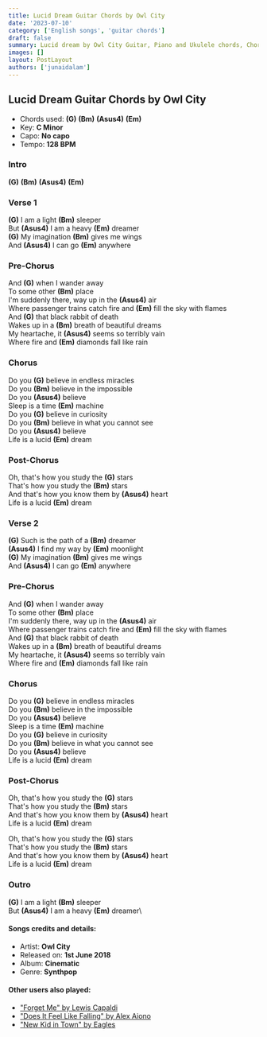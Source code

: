 ```yaml
---
title: Lucid Dream Guitar Chords by Owl City
date: '2023-07-10'
category: ['English songs', 'guitar chords']
draft: false
summary: Lucid dream by Owl City Guitar, Piano and Ukulele chords, Chords used - (G) (Bm) (Asus4) (Em) , Capo - No capo, Key - C Minor
images: []
layout: PostLayout
authors: ['junaidalam']
---
```


## Lucid Dream Guitar Chords by Owl City

- Chords used: **(G)** **(Bm)** **(Asus4)** **(Em)**
- Key: **C Minor**
- Capo: **No capo**
- Tempo: **128 BPM**

### Intro

**(G)** **(Bm)** **(Asus4)** **(Em)**

### Verse 1

**(G)** I am a light **(Bm)** sleeper\
But **(Asus4)** I am a heavy **(Em)** dreamer\
**(G)** My imagination **(Bm)** gives me wings\
And **(Asus4)** I can go **(Em)** anywhere

### Pre-Chorus

And **(G)** when I wander away\
To some other **(Bm)** place\
I'm suddenly there, way up in the **(Asus4)** air\
Where passenger trains catch fire and **(Em)** fill the sky with flames\
And **(G)** that black rabbit of death\
Wakes up in a **(Bm)** breath of beautiful dreams\
My heartache, it **(Asus4)** seems so terribly vain\
Where fire and **(Em)** diamonds fall like rain

### Chorus

Do you **(G)** believe in endless miracles\
Do you **(Bm)** believe in the impossible\
Do you **(Asus4)** believe\
Sleep is a time **(Em)** machine\
Do you **(G)** believe in curiosity\
Do you **(Bm)** believe in what you cannot see\
Do you **(Asus4)** believe\
Life is a lucid **(Em)** dream

### Post-Chorus

Oh, that's how you study the **(G)** stars\
That's how you study the **(Bm)** stars\
And that's how you know them by **(Asus4)** heart\
Life is a lucid **(Em)** dream

### Verse 2

**(G)** Such is the path of a **(Bm)** dreamer\
**(Asus4)** I find my way by **(Em)** moonlight\
**(G)** My imagination **(Bm)** gives me wings\
And **(Asus4)** I can go **(Em)** anywhere

### Pre-Chorus

And **(G)** when I wander away\
To some other **(Bm)** place\
I'm suddenly there, way up in the **(Asus4)** air\
Where passenger trains catch fire and **(Em)** fill the sky with flames\
And **(G)** that black rabbit of death\
Wakes up in a **(Bm)** breath of beautiful dreams\
My heartache, it **(Asus4)** seems so terribly vain\
Where fire and **(Em)** diamonds fall like rain

### Chorus

Do you **(G)** believe in endless miracles\
Do you **(Bm)** believe in the impossible\
Do you **(Asus4)** believe\
Sleep is a time **(Em)** machine\
Do you **(G)** believe in curiosity\
Do you **(Bm)** believe in what you cannot see\
Do you **(Asus4)** believe\
Life is a lucid **(Em)** dream

### Post-Chorus

Oh, that's how you study the **(G)** stars\
That's how you study the **(Bm)** stars\
And that's how you know them by **(Asus4)** heart\
Life is a lucid **(Em)** dream

Oh, that's how you study the **(G)** stars\
That's how you study the **(Bm)** stars\
And that's how you know them by **(Asus4)** heart\
Life is a lucid **(Em)** dream

### Outro

**(G)** I am a light **(Bm)** sleeper\
But **(Asus4)** I am a heavy **(Em)** dreamer\

#### Songs credits and details:

- Artist: **Owl City**
- Released on: **1st June 2018**
- Album: **Cinematic**
- Genre: **Synthpop**

#### Other users also played:

- ["Forget Me" by Lewis Capaldi](https://www.chordsco.com/chords/forget-me-guitar-chords-by-lewis-capaldi)
- ["Does It Feel Like Falling" by Alex Aiono](https://www.chordsco.com/chords/does-it-feel-like-falling-guitar-chords-by-alex-aiono)
- ["New Kid in Town" by Eagles](https://www.chordsco.com/chords/new-kid-in-town-guitar-chords-by-eagles)
